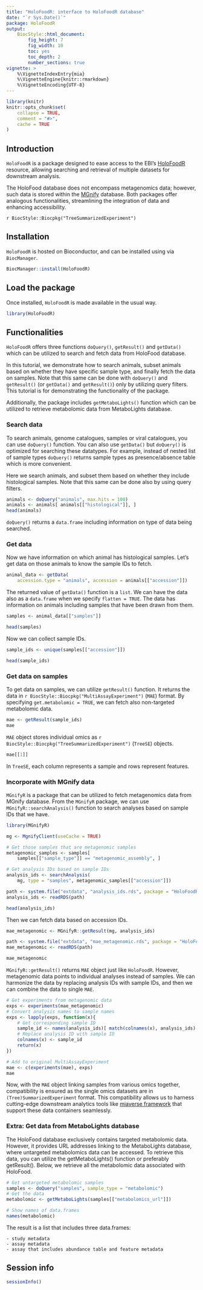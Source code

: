 ```yaml
---
title: "HoloFoodR: interface to HoloFoodR database"
date: "`r Sys.Date()`"
package: HoloFoodR
output:
    BiocStyle::html_document:
        fig_height: 7
        fig_width: 10
        toc: yes
        toc_depth: 2
        number_sections: true
vignette: >
    %\VignetteIndexEntry{mia}
    %\VignetteEngine{knitr::rmarkdown}
    %\VignetteEncoding{UTF-8}
---
```


```r
library(knitr)
knitr::opts_chunk$set(
    collapse = TRUE,
    comment = "#>",
    cache = TRUE
)
```

## Introduction

`HoloFoodR` is a package designed to ease access to the EBI's
[HoloFoodR](https://www.holofooddata.org/) resource, allowing searching and
retrieval of multiple datasets for downstream analysis.

The HoloFood database does not encompass metagenomics data; however,
such data is stored within the [MGnify](https://www.ebi.ac.uk/metagenomics)
database. Both packages offer analogous functionalities, streamlining the
integration of data and enhancing accessibility.

`r BiocStyle::Biocpkg("TreeSummarizedExperiment")`

## Installation

`HoloFoodR` is hosted on Bioconductor, and can be installed using via
`BiocManager`.

```r
BiocManager::install(HoloFoodR)
```

## Load the package

Once installed, `HoloFoodR` is made available in the usual way.

```r
library(HoloFoodR)
```

## Functionalities

`HoloFoodR` offers three functions `doQuery()`, `getResult()` and `getData()`
which can be utilized to search and fetch data from HoloFood database.

In this tutorial, we demonstrate how to search animals, subset animals based
on whether they have specific sample type, and finally fetch the data on
samples. Note that this same can be done with `doQuery()` and `getResult()`
(or `getData()` and `getResult()`) only by utilizing query filters. This
tutorial is for demonstrating the functionality of the package.

Additionally, the package includes `getMetaboLights()` function which can be
utilized to retrieve metabolomic data from MetaboLights database.

### Search data

To search animals, genome catalogues, samples or viral catalogues, you can use
`doQuery()` function. You can also use `getData()` but `doQuery()` is optimized
for searching these datatypes. For example, instead of nested list of sample
types `doQuery()` returns sample types as presence/absence table which is more
convenient.

Here we search animals, and subset them based on whether they include
histological samples. Note that this same can be done also by using query
filters.

```r
animals <- doQuery("animals", max.hits = 100)
animals <- animals[ animals[["histological"]], ]
head(animals)
```

`doQuery()` returns a `data.frame` including information on type of data being
searched.

### Get data

Now we have information on which animal has histological samples. Let's get
data on those animals to know the sample IDs to fetch.

```r
animal_data <- getData(
    accession.type = "animals", accession = animals[["accession"]])
```

The returned value of `getData()` function is a `list`. We can have the data
also as a `data.frame` when we specify `flatten = TRUE`. The data has
information on animals including samples that have been drawn from them. 

```r
samples <- animal_data[["samples"]]

head(samples)
```

Now we can collect sample IDs.

```r
sample_ids <- unique(samples[["accession"]])

head(sample_ids)
```

### Get data on samples

To get data on samples, we can utilize `getResult()` function. It returns the
data in `r BiocStyle::Biocpkg("MultiAssayExperiment")` (`MAE`) format. By
specifying `get.metabolomic = TRUE`, we can fetch also non-targeted metabolomic
data.

```r
mae <- getResult(sample_ids)
mae
```

`MAE` object stores individual omics as
`r BiocStyle::Biocpkg("TreeSummarizedExperiment")` (`TreeSE`) objects.

```r
mae[[1]]
```

In `TreeSE`, each column represents a sample and rows represent features.

### Incorporate with MGnify data

`MGnifyR` is a package that can be utilized to fetch metagenomics data from
MGnify database. From the `MGnifyR` package, we can use
`MGnifyR::searchAnalysis()` function to search analyses based on sample IDs
that we have.

```r
library(MGnifyR)

mg <- MgnifyClient(useCache = TRUE)

# Get those samples that are metagenomic samples
metagenomic_samples <- samples[
    samples[["sample_type"]] == "metagenomic_assembly", ]

# Get analysis IDs based on sample IDs
analysis_ids <- searchAnalysis(
    mg, type = "samples", metagenomic_samples[["accession"]])
```

```r
path <- system.file("extdata", "analysis_ids.rds", package = "HoloFoodR")
analysis_ids <- readRDS(path)
```

```r
head(analysis_ids)
```

Then we can fetch data based on accession IDs.

```r
mae_metagenomic <- MGnifyR::getResult(mg, analysis_ids)
```

```r
path <- system.file("extdata", "mae_metagenomic.rds", package = "HoloFoodR")
mae_metagenomic <- readRDS(path)
```

```r
mae_metagenomic
```

`MGnifyR::getResult()` returns `MAE` object just like `HoloFoodR`. However,
metagenomic data points to individual analyses instead of samples. We can
harmonize the data by replacing analysis IDs with sample IDs, and then we can
combine the data to single `MAE`.

```r
# Get experiments from metagenomic data
exps <- experiments(mae_metagenomic)
# Convert analysis names to sample names
exps <- lapply(exps, function(x){
    # Get corresponding sample ID
    sample_id <- names(analysis_ids)[ match(colnames(x), analysis_ids) ]
    # Replace analysis ID with sample ID
    colnames(x) <- sample_id
    return(x)
})

# Add to original MultiAssayExperiment
mae <- c(experiments(mae), exps)
mae
```

Now, with the `MAE` object linking samples from various omics together,
compatibility is ensured as the single omics datasets are in
`(Tree)SummarizedExperiment` format. This compatibility allows us to harness
cutting-edge downstream analytics tools like
[miaverse framework](https://microbiome.github.io/) that support these data
containers seamlessly.

### Extra: Get data from MetaboLights database

The HoloFood database exclusively contains targeted metabolomic data. However,
it provides URL addresses linking to the MetaboLights database, where untargeted
metabolomics data can be accessed. To retrieve this data, you can utilize the
getMetaboLights() function or preferably getResult(). Below, we retrieve all the
metabolomic data associated with HoloFood.

```r
# Get untargeted metabolomic samples
samples <- doQuery("samples", sample_type = "metabolomic")
# Get the data
metabolomic <- getMetaboLights(samples[["metabolomics_url"]])

# Show names of data.frames
names(metabolomic)
```

The result is a list that includes three data.frames:

    - study metadata
    - assay metadata
    - assay that includes abundance table and feature metadata

## Session info

```r
sessionInfo()
```
